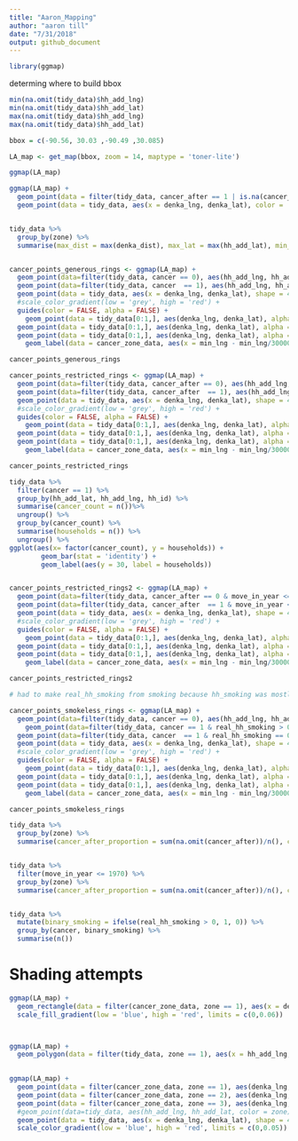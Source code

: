 ```yaml
---
title: "Aaron_Mapping"
author: "aaron till"
date: "7/31/2018"
output: github_document
---
```



```r

library(ggmap)

```

determing where to build bbox
```r
min(na.omit(tidy_data)$hh_add_lng)
min(na.omit(tidy_data)$hh_add_lat)
max(na.omit(tidy_data)$hh_add_lng)
max(na.omit(tidy_data)$hh_add_lat)

```

```r

bbox = c(-90.56, 30.03 ,-90.49 ,30.085)

LA_map <- get_map(bbox, zoom = 14, maptype = 'toner-lite')

ggmap(LA_map)

```

```r

ggmap(LA_map) +
  geom_point(data = filter(tidy_data, cancer_after == 1 | is.na(cancer_after)), aes(x = hh_add_lng, y = hh_add_lat, color = cancer_after)) +
  geom_point(data = tidy_data, aes(x = denka_lng, denka_lat), color = 'red', size = 3)



```



```r

tidy_data %>%
  group_by(zone) %>%
  summarise(max_dist = max(denka_dist), max_lat = max(hh_add_lat), min_lat = min(hh_add_lat), max_lng = max(hh_add_lng), min_lng = min(hh_add_lng))



```





```r

cancer_points_generous_rings <- ggmap(LA_map) +
  geom_point(data=filter(tidy_data, cancer == 0), aes(hh_add_lng, hh_add_lat), size = 0.5, fill = 'white', color = 'grey', shape = 21) +
  geom_point(data=filter(tidy_data, cancer  == 1), aes(hh_add_lng, hh_add_lat), size = 0.5, color = 'red') +
  geom_point(data = tidy_data, aes(x = denka_lng, denka_lat), shape = 4, size = 3)+
  #scale_color_gradient(low = 'grey', high = 'red') +
  guides(color = FALSE, alpha = FALSE) +
    geom_point(data = tidy_data[0:1,], aes(denka_lng, denka_lat), alpha = 1, shape = 21,size = 56)+
  geom_point(data = tidy_data[0:1,], aes(denka_lng, denka_lat), alpha = 1,shape = 21, size = 88)+
  geom_point(data = tidy_data[0:1,], aes(denka_lng, denka_lat), alpha = 1, shape = 21, size = 134) +
    geom_label(data = cancer_zone_data, aes(x = min_lng - min_lng/30000, y = 30.065, label = zone)) 

cancer_points_generous_rings


```



```r

cancer_points_restricted_rings <- ggmap(LA_map) +
  geom_point(data=filter(tidy_data, cancer_after == 0), aes(hh_add_lng, hh_add_lat), size = 0.5, fill = 'white', color = 'grey', shape = 21) +
  geom_point(data=filter(tidy_data, cancer_after  == 1), aes(hh_add_lng, hh_add_lat), size = 0.5, color = 'red') +
  geom_point(data = tidy_data, aes(x = denka_lng, denka_lat), shape = 4, size = 3)+
  #scale_color_gradient(low = 'grey', high = 'red') +
  guides(color = FALSE, alpha = FALSE) +
    geom_point(data = tidy_data[0:1,], aes(denka_lng, denka_lat), alpha = 1, shape = 21,size = 56)+
  geom_point(data = tidy_data[0:1,], aes(denka_lng, denka_lat), alpha = 1,shape = 21, size = 88)+
  geom_point(data = tidy_data[0:1,], aes(denka_lng, denka_lat), alpha = 1, shape = 21, size = 134) +
    geom_label(data = cancer_zone_data, aes(x = min_lng - min_lng/30000, y = 30.065, label = zone)) 

cancer_points_restricted_rings

```

```r
tidy_data %>% 
  filter(cancer == 1) %>%
  group_by(hh_add_lat, hh_add_lng, hh_id) %>% 
  summarise(cancer_count = n())%>%
  ungroup() %>%
  group_by(cancer_count) %>%
  summarise(households = n()) %>%
  ungroup() %>%
ggplot(aes(x= factor(cancer_count), y = households)) +
        geom_bar(stat = 'identity') +
        geom_label(aes(y = 30, label = households))



```

```r

cancer_points_restricted_rings2 <- ggmap(LA_map) +
  geom_point(data=filter(tidy_data, cancer_after == 0 & move_in_year <= 2013), aes(hh_add_lng, hh_add_lat), size = 0.5, fill = 'white', color = 'grey', shape = 21) +
  geom_point(data=filter(tidy_data, cancer_after  == 1 & move_in_year <= 2013), aes(hh_add_lng, hh_add_lat), size = 0.5, color = 'red') +
  geom_point(data = tidy_data, aes(x = denka_lng, denka_lat), shape = 4, size = 3)+
  #scale_color_gradient(low = 'grey', high = 'red') +
  guides(color = FALSE, alpha = FALSE) +
    geom_point(data = tidy_data[0:1,], aes(denka_lng, denka_lat), alpha = 1, shape = 21,size = 56)+
  geom_point(data = tidy_data[0:1,], aes(denka_lng, denka_lat), alpha = 1,shape = 21, size = 88)+
  geom_point(data = tidy_data[0:1,], aes(denka_lng, denka_lat), alpha = 1, shape = 21, size = 134) +
    geom_label(data = cancer_zone_data, aes(x = min_lng - min_lng/30000, y = 30.065, label = zone)) 

cancer_points_restricted_rings2

```


```r

# had to make real_hh_smoking from smoking because hh_smoking was mostly NA values

cancer_points_smokeless_rings <- ggmap(LA_map) +
  geom_point(data=filter(tidy_data, cancer == 0), aes(hh_add_lng, hh_add_lat), size = 0.5, fill = 'white', color = 'grey', shape = 21) +
    geom_point(data=filter(tidy_data, cancer == 1 & real_hh_smoking > 0), aes(hh_add_lng, hh_add_lat), size = 0.5, color = 'black') +
  geom_point(data=filter(tidy_data, cancer  == 1 & real_hh_smoking == 0), aes(hh_add_lng, hh_add_lat), size = 0.5, color = 'red') +
  geom_point(data = tidy_data, aes(x = denka_lng, denka_lat), shape = 4, size = 3)+
  #scale_color_gradient(low = 'grey', high = 'red') +
  guides(color = FALSE, alpha = FALSE) +
    geom_point(data = tidy_data[0:1,], aes(denka_lng, denka_lat), alpha = 1, shape = 21,size = 56)+
  geom_point(data = tidy_data[0:1,], aes(denka_lng, denka_lat), alpha = 1,shape = 21, size = 88)+
  geom_point(data = tidy_data[0:1,], aes(denka_lng, denka_lat), alpha = 1, shape = 21, size = 134) +
    geom_label(data = cancer_zone_data, aes(x = min_lng - min_lng/30000, y = 30.065, label = zone)) 

cancer_points_smokeless_rings


```



```r
tidy_data %>% 
  group_by(zone) %>%
  summarise(cancer_after_proportion = sum(na.omit(cancer_after))/n(), cancer_proportion = sum(na.omit(cancer))/n(),  n(), n2 = n() - (sum(na.omit(cancer)) - sum(na.omit(cancer_after))))


tidy_data %>% 
  filter(move_in_year <= 1970) %>%
  group_by(zone) %>%
  summarise(cancer_after_proportion = sum(na.omit(cancer_after))/n(), cancer_proportion = sum(na.omit(cancer))/n(),  n(), n2 = n() - (sum(na.omit(cancer)) - sum(na.omit(cancer_after))))


tidy_data %>%
  mutate(binary_smoking = ifelse(real_hh_smoking > 0, 1, 0)) %>%
  group_by(cancer, binary_smoking) %>%
  summarise(n())

```


# Shading attempts

```r

ggmap(LA_map) +
  geom_rectangle(data = filter(cancer_zone_data, zone == 1), aes(x = denka_lng, y = denka_lat, xmin = min_lng, xmax = max_lng, ymin = min_lat, ymax = max_lat, fill = cancer_proportion), alpha = 0.5)+
  scale_fill_gradient(low = 'blue', high = 'red', limits = c(0,0.06))




```

```r

ggmap(LA_map) +
  geom_polygon(data = filter(tidy_data, zone == 1), aes(x = hh_add_lng, y = hh_add_lat, group = zone))
  


```


```r

ggmap(LA_map) +
  geom_point(data = filter(cancer_zone_data, zone == 1), aes(denka_lng, denka_lat, color = cancer_proportion), alpha = 0.1, size = 41)+
  geom_point(data = filter(cancer_zone_data, zone == 2), aes(denka_lng, denka_lat, color = cancer_proportion), alpha = 0.1, size = 85)+
  geom_point(data = filter(cancer_zone_data, zone == 3), aes(denka_lng, denka_lat, color = cancer_proportion), alpha = 0.1, size = 150)+
  #geom_point(data=tidy_data, aes(hh_add_lng, hh_add_lat, color = zone), size = 0.25) +
  geom_point(data = tidy_data, aes(x = denka_lng, denka_lat), shape = 4, size = 3)+
  scale_color_gradient(low = 'blue', high = 'red', limits = c(0,0.05))


```